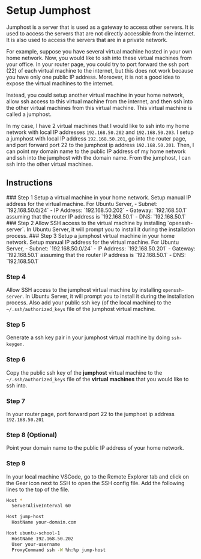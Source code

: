 
# Setup Jumphost
Jumphost is a server that is used as a gateway to access other servers. It is used to access the servers that are not directly accessible from the internet. It is also used to access the servers that are in a private network.

For example, suppose you have several virtual machine hosted in your own home network. Now, you would like to ssh into these virtual machines from your office. In your router page, you could try to port forward the ssh port (22) of each virtual machine to the internet, but this does not work because you have only one public IP address. Moreover, it is not a good idea to expose the virtual machines to the internet.

Instead, you could setup another virtual machine in your home network, allow ssh access to this virtual machine from the internet, and then ssh into the other virtual machines from this virtual machine. This virtual machine is called a jumphost.

In my case, I have 2 virtual machines that I would like to ssh into my home network with local IP addresses `192.168.50.202` and `192.168.50.203`. I setup a jumphost with local IP address `192.168.50.201`, go into the router page, and port forward port 22 to the jumphost ip address `192.168.50.201`. Then, I can point my domain name to the public IP address of my home network and ssh into the jumphost with the domain name. From the jumphost, I can ssh into the other virtual machines. 

## Instructions
<Steps>
### Step 1
Setup a virtual machine in your home network. Setup manual IP address for the virtual machine. For Ubuntu Server,
- Subnet: `192.168.50.0/24`
- IP Address: `192.168.50.202`
- Gateway: `192.168.50.1` assuming that the router IP address is `192.168.50.1`
- DNS: `192.168.50.1`
### Step 2
Allow SSH access to the virtual machine by installing `openssh-server`. In Ubuntu Server, it will prompt you to install it during the installation process.
### Step 3
Setup a jumphost virtual machine in your home network. Setup manual IP address for the virtual machine. For Ubuntu Server,
- Subnet: `192.168.50.0/24`
- IP Address: `192.168.50.201`
- Gateway: `192.168.50.1` assuming that the router IP address is `192.168.50.1`
- DNS: `192.168.50.1`

### Step 4
Allow SSH access to the jumphost virtual machine by installing `openssh-server`. In Ubuntu Server, it will prompt you to install it during the installation process. Also add your public ssh key (of the local machine) to the `~/.ssh/authorized_keys` file of the jumphost virtual machine.
### Step 5
Generate a ssh key pair in your jumphost virtual machine by doing `ssh-keygen`. 

### Step 6
Copy the public ssh key of the **jumphost** virtual machine to the `~/.ssh/authorized_keys` file of the **virtual machines** that you would like to ssh into.

### Step 7
In your router page, port forward port 22 to the jumphost ip address `192.168.50.201`

### Step 8 (Optional)
Point your domain name to the public IP address of your home network. 

### Step 9
In your local machine VSCode, go to the Remote Explorer tab and click on the Gear icon next to SSH to open the SSH config file. Add the following lines to the top of the file.
```bash
Host *
  ServerAliveInterval 60

Host jump-host
  HostName your-domain.com

Host ubuntu-school-1
  HostName 192.168.50.202
  User your-username
  ProxyCommand ssh -W %h:%p jump-host
```
</Steps>